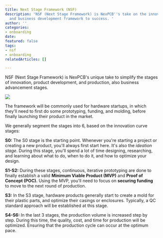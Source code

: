 ```yaml
---
title: Next Stage Framework (NSF)
description: 'NSF (Next Stage Framework) is NexPCB''s take on the innovation, product,
  and business development framework to success. '
author: ''
categories:
- onboarding
date:
featured: false
tags:
- nsf
- onboarding
relatedArticles: []

---
```

NSF (Next Stage Framework) is NexPCB's unique take to simplify the stages of innovation, product development, and production, also business advancement stages.

![](/images/nsf-01.png)

The framework will be commonly used for hardware startups, in which they'll need to first do some prototyping, funding, and molding, before finally launching their product in the market.

We generally segment the stages into 6, based on the innovation curve stages:

**S0:** The S0 stage is the starting point. Whenever you're starting a project or creating a new product, you'll always first start here. It's also the _ideation stage_. During this stage, you'll spend a lot of time designing, researching, and learning about what to do, when to do it, and how to optimize your design.

**S1-S2:** During these stages, continuous, iterative prototyping are done to finally establish a valid **Minimum Viable Product (MVP)** and **Proof of Concept (POC).** Using the MVP, you'll need to focus on **securing funding** to move to the next round of production.

**S3:** In the S3 stage, hardware products generally start to create a mold for their plastic parts, and optimize their casings or enclosures. Typically, a QC standard approach will be established at this stage.

**S4-S6:** In the last 3 stages, the production volume is increased step by step. During this time, the quality, cost, and time for production will be optimized. Ensuring that the production cycle can occur at the optimum pace.
